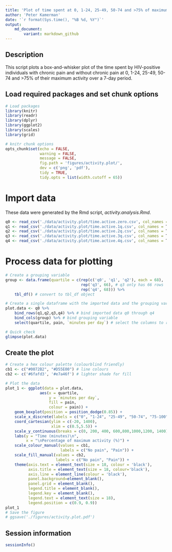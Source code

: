 ```yaml
---
title: 'Plot of time spent at 0, 1-24, 25-49, 50-74 and >75% of maximum activity'
author: 'Peter Kamerman'
date: '`r format(Sys.time(), "%B %d, %Y")`'
output: 
    md_document:
        variant: markdown_github
---
```

## Description
This script plots a box-and-whisker plot of the time spent by HIV-positive individuals with chronic pain and without chronic pain at 0, 1-24, 25-49, 50-74 and >75% of their maximum activity over a 7-day period. 

## Load required packages and set chunk options
```r
# Load packages
library(knitr)
library(readr)
library(dplyr)
library(ggplot2)
library(scales)
library(grid)

# knitr chunk options
opts_chunk$set(echo = FALSE,
               warning = FALSE,
               message = FALSE,
               fig.path = 'figures/activity.plot/',
               dev = c('png', 'pdf'),
               tidy = TRUE, 
               tidy.opts = list(width.cutoff = 65))
```

# Import data 
These data were generated by the Rmd script, *activity.analysis.Rmd*.
```r
q0 <- read_csv('./data/activity.plot/time.active.zero.csv', col_names = T)
q1 <- read_csv('./data/activity.plot/time.active.1q.csv', col_names = T)
q2 <- read_csv('./data/activity.plot/time.active.2q.csv', col_names = T)
q3 <- read_csv('./data/activity.plot/time.active.3q.csv', col_names = T)
q4 <- read_csv('./data/activity.plot/time.active.4q.csv', col_names = T)
```

# Process data for plotting
```r
# Create a grouping variable
group <- data.frame(quartile = c(rep(c('q0', 'q1', 'q2'), each = 68), 
                                 rep('q3', 66), # q3 only has 66 rows
                                 rep('q4', 68))) %>%
    tbl_df() # convert to tbl_df object

# Create a single dataframe with the imported data and the grouping variable
plot.data <- q0 %>%
    bind_rows(q1,q2,q3,q4) %>% # bind imported data q0 through q4 
    bind_cols(group) %>% # bind grouping variable
    select(quartile, pain, `minutes per day`) # select the columns to retain

# Quick check
glimpse(plot.data)
```

## Create the plot
```r
# Create a hex colour palette (colourblind friendly)
cb1 <- c("#0072B2", "#D55E00") # line colours
cb2 <- c('#6fafd3', '#e7a46f') # lighter shade for fill

# Plot the data
plot_1 <- ggplot(data = plot.data, 
               aes(x = quartile, 
                   y = `minutes per day`, 
                   fill = pain, 
                   colour = pain)) + 
    geom_boxplot(position = position_dodge(0.85)) + 
    scale_x_discrete(labels = c("0", "1-24", "25-49", "50-74", "75-100")) +
    coord_cartesian(ylim = c(-20, 1400), 
                    xlim = c(0.5,5.5)) +
    scale_y_continuous(breaks = c(0, 200, 400, 600,800,1000,1200, 1400)) +
    labs(y = "Time (minutes)\n", 
         x = "\nPercentage of maximum activity (%)") +
    scale_colour_manual(values = cb1, 
                        labels = c("No pain", "Pain")) +
    scale_fill_manual(values = cb2, 
                      labels = c("No pain", "Pain")) +
    theme(axis.text = element_text(size = 18, colour = 'black'),
          axis.title = element_text(size = 18, colour='black'),
          axis.line = element_line(colour = 'black'),
          panel.background=element_blank(),
          panel.grid = element_blank(),
          legend.title = element_blank(),
          legend.key = element_blank(),
          legend.text = element_text(size = 18),
          legend.position = c(0.9, 0.9))
plot_1
# Save the figure
# ggsave('./figures/activity.plot.pdf')
```

## Session information
```r
sessionInfo()
```
